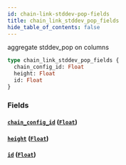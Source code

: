 ```yaml
---
id: chain-link-stddev-pop-fields
title: chain_link_stddev_pop_fields
hide_table_of_contents: false
---
```


aggregate stddev_pop on columns

```graphql
type chain_link_stddev_pop_fields {
  chain_config_id: Float
  height: Float
  id: Float
}
```

### Fields

#### [`chain_config_id`](#) ([`Float`](/07-graphql/scalars/float))

#### [`height`](#) ([`Float`](/07-graphql/scalars/float))

#### [`id`](#) ([`Float`](/07-graphql/scalars/float))
